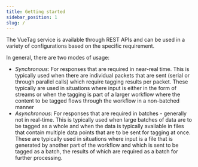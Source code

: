 ```yaml
---
title: Getting started
sidebar_position: 1
slug: /
---
```


The VueTag service is available through REST APIs and can be used in a variety of configurations based on the specific requirement. 

In general, there are two modes of usage:

* *Synchronous*: For responses that are required in near-real time. This is typically used when there are individual packets that are sent (serial or through parallel calls) which require tagging results per packet. These typically are used in situations where input is either in the form of streams or when the tagging is part of a larger workflow where the content to be tagged flows through the workflow in a non-batched manner
* *Asynchronous*: For responses that are required in batches - generally not in real-time. This is typically used when large batches of data are to be tagged as a whole and when the data is typically available in files that contain multiple data points that are to be sent for tagging at once. These are typically used in situations where input is a file that is generated by another part of the workflow and which is sent to be tagged as a batch, the results of which are required as a batch for further processing. 


